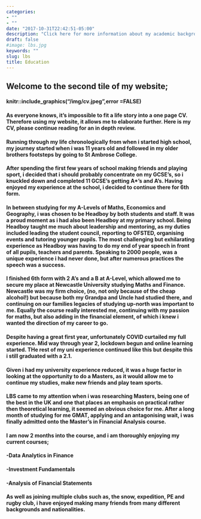 ```yaml
---
categories:
- ""
- ""
date: "2017-10-31T22:42:51-05:00"
description: "Click here for more information about my academic background"
draft: false
#image: lbs.jpg
keywords: ""
slug: lbs
title: Education
---
```


<h2> Welcome to the second tile of my website; <h4>

knitr::include_graphics("/img/cv.jpeg",error =FALSE)

<h4> As everyone knows, it's impossible to fit a life story into a one page CV. Therefore using my website, it allows me to elaborate further. Here is my CV, please continue reading for an in depth review. <h4>

<h4> Running through my life chronologically from when i started high school, my journey started when i was 11 years old and followed in my older brothers footsteps by going to St Ambrose College. <h4>

<h4> After spending the first few years of school making friends and playing sport, i decided that i should probably concentrate on my GCSE's, so i knuckled down and completed 11 GCSE's getting A*'s and A's. Having enjoyed my experience at the school, i decided to continue there for 6th form. <h4>

<h4> In between studying for my A-Levels of Maths, Economics and Geography, i was  chosen to be Headboy by both students and staff. It was a proud moment as i had also been Headboy at my primary school. Being Headboy taught me much about leadership and mentoring, as my duties included leading the student council, reporting to OFSTED, organising events and tutoring younger pupils. The most challenging but exhilarating experience as Headboy was having to do my end of year speech in front of all pupils, teachers and parents. Speaking to 2000 people, was a unique experience i had never done, but after numerous practices the speech was a success. <h4>

<h4> I finished 6th form with 2 A's and a B at A-Level, which allowed me to secure my place at Newcastle University studying Maths and Finance. Newcastle was my firm choice, (no, not only because of the cheap alcohol!) but because both my Grandpa and Uncle had studied there, and continuing on our families legacies of studying up-north was important to me. Equally the course really interested me, continuing with my passion for maths, but also adding in the financial element, of which i knew i wanted the direction of my career to go. <h4>

<h4> Despite having a great first year, unfortunately COVID curtailed my full experience. Mid way through year 2, lockdown begun and online learning started. THe rest of my uni experience continued like this but despite this i still graduated with a 2.1. <h4>

<h4> Given i had my university experience reduced, it was a huge factor in looking at the opportunity to do a Masters, as it would allow me to continue my studies, make new friends and play team sports. <h4>

<h4> LBS came to my attention when i was researching Masters, being one of the best in the UK and one that places an emphasis on practical rather then theoretical learning, it seemed an obvious choice for me. After a long month of studying for me GMAT, applying and an antagonising wait, i was finally admitted onto the Master's in Financial Analysis course. <h4>

<h4> I am now 2 months into the course, and i am thoroughly enjoying my current courses; <h4>

<h4> -Data Analytics in Finance <h4>
<h4> -Investment Fundamentals <h4>
<h4> -Analysis of Financial Statements <h4>
    
<h4> As well as joining multiple clubs such as, the snow, expedition, PE and rugby club, i have enjoyed making many friends from many different backgrounds and nationalities. <h4>